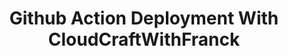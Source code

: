 ---
title: "Github Action Deployment With CloudCraftWithFranck"
publishedAt: "2024-04-08"
images:
  - "/images/projects/project-01/video-01.mp4"
team:
  - name: "Franck Kengne"
    avatar: "/images/avatar.jpg"
---